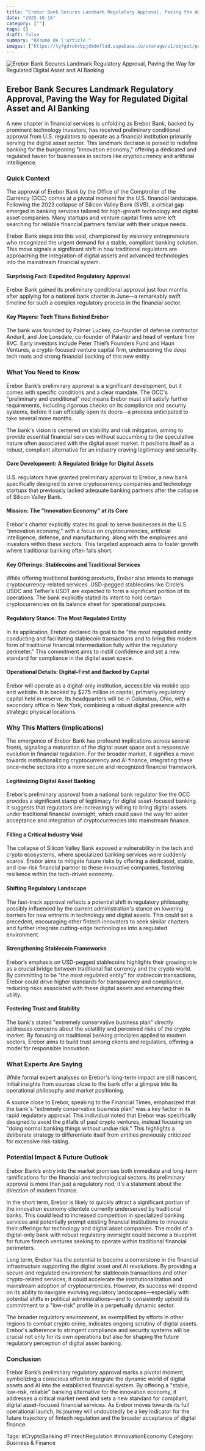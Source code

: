 ```yaml
---
title: "Erebor Bank Secures Landmark Regulatory Approval, Paving the Way for Regulated Digital Asset and AI Banking"
date: "2025-10-16"
category: [""]
tags: []
draft: false
summary: "Résumé de l'article."
images: ["https://tyfgdrokrbpjdmdmfldd.supabase.co/storage/v1/object/public/image/2025-10-16-00-05-21-386-04-00.jpg"]
---
```



![Erebor Bank Secures Landmark Regulatory Approval, Paving the Way for Regulated Digital Asset and AI Banking](https://tyfgdrokrbpjdmdmfldd.supabase.co/storage/v1/object/public/image/2025-10-16-00-05-21-386-04-00.jpg)

## Erebor Bank Secures Landmark Regulatory Approval, Paving the Way for Regulated Digital Asset and AI Banking

A new chapter in financial services is unfolding as Erebor Bank, backed by prominent technology investors, has received preliminary conditional approval from U.S. regulators to operate as a financial institution primarily serving the digital asset sector. This landmark decision is poised to redefine banking for the burgeoning "innovation economy," offering a dedicated and regulated haven for businesses in sectors like cryptocurrency and artificial intelligence.

### Quick Context

The approval of Erebor Bank by the Office of the Comptroller of the Currency (OCC) comes at a pivotal moment for the U.S. financial landscape. Following the 2023 collapse of Silicon Valley Bank (SVB), a critical gap emerged in banking services tailored for high-growth technology and digital asset companies. Many startups and venture capital firms were left searching for reliable financial partners familiar with their unique needs.

Erebor Bank steps into this void, championed by visionary entrepreneurs who recognized the urgent demand for a stable, compliant banking solution. This move signals a significant shift in how traditional regulators are approaching the integration of digital assets and advanced technologies into the mainstream financial system.

#### Surprising Fact: Expedited Regulatory Approval

Erebor Bank gained its preliminary conditional approval just four months after applying for a national bank charter in June—a remarkably swift timeline for such a complex regulatory process in the financial sector.

#### Key Players: Tech Titans Behind Erebor

The bank was founded by Palmer Luckey, co-founder of defense contractor Anduril, and Joe Lonsdale, co-founder of Palantir and head of venture firm 8VC. Early investors include Peter Thiel’s Founders Fund and Haun Ventures, a crypto-focused venture capital firm, underscoring the deep tech roots and strong financial backing of this new entity.

### What You Need to Know

Erebor Bank’s preliminary approval is a significant development, but it comes with specific conditions and a clear mandate. The OCC's "preliminary and conditional" nod means Erebor must still satisfy further requirements, including rigorous checks on its compliance and security systems, before it can officially open its doors—a process anticipated to take several more months.

The bank's vision is centered on stability and risk mitigation, aiming to provide essential financial services without succumbing to the speculative nature often associated with the digital asset market. It positions itself as a robust, compliant alternative for an industry craving legitimacy and security.

#### Core Development: A Regulated Bridge for Digital Assets

U.S. regulators have granted preliminary approval to Erebor, a new bank specifically designed to serve cryptocurrency companies and technology startups that previously lacked adequate banking partners after the collapse of Silicon Valley Bank.

#### Mission: The "Innovation Economy" at its Core

Erebor's charter explicitly states its goal: to serve businesses in the U.S. "innovation economy," with a focus on cryptocurrencies, artificial intelligence, defense, and manufacturing, along with the employees and investors within these sectors. This targeted approach aims to foster growth where traditional banking often falls short.

#### Key Offerings: Stablecoins and Traditional Services

While offering traditional banking products, Erebor also intends to manage cryptocurrency-related services. USD-pegged stablecoins like Circle’s USDC and Tether’s USDT are expected to form a significant portion of its operations. The bank explicitly stated its intent to hold certain cryptocurrencies on its balance sheet for operational purposes.

#### Regulatory Stance: The Most Regulated Entity

In its application, Erebor declared its goal to be "the most regulated entity conducting and facilitating stablecoin transactions and to bring this modern form of traditional financial intermediation fully within the regulatory perimeter." This commitment aims to instill confidence and set a new standard for compliance in the digital asset space.

#### Operational Details: Digital-First and Backed by Capital

Erebor will operate as a digital-only institution, accessible via mobile app and website. It is backed by $275 million in capital, primarily regulatory capital held in reserve. Its headquarters will be in Columbus, Ohio, with a secondary office in New York, combining a robust digital presence with strategic physical locations.

### Why This Matters (Implications)

The emergence of Erebor Bank has profound implications across several fronts, signaling a maturation of the digital asset space and a responsive evolution in financial regulation. For the broader market, it signifies a move towards institutionalizing cryptocurrency and AI finance, integrating these once-niche sectors into a more secure and recognized financial framework.

#### Legitimizing Digital Asset Banking

Erebor’s preliminary approval from a national bank regulator like the OCC provides a significant stamp of legitimacy for digital asset-focused banking. It suggests that regulators are increasingly willing to bring digital assets under traditional financial oversight, which could pave the way for wider acceptance and integration of cryptocurrencies into mainstream finance.

#### Filling a Critical Industry Void

The collapse of Silicon Valley Bank exposed a vulnerability in the tech and crypto ecosystems, where specialized banking services were suddenly scarce. Erebor aims to mitigate future risks by offering a dedicated, stable, and low-risk financial partner to these innovative companies, fostering resilience within the tech-driven economy.

#### Shifting Regulatory Landscape

The fast-track approval reflects a potential shift in regulatory philosophy, possibly influenced by the current administration's stance on lowering barriers for new entrants in technology and digital assets. This could set a precedent, encouraging other fintech innovators to seek similar charters and further integrate cutting-edge technologies into a regulated environment.

#### Strengthening Stablecoin Frameworks

Erebor’s emphasis on USD-pegged stablecoins highlights their growing role as a crucial bridge between traditional fiat currency and the crypto world. By committing to be "the most regulated entity" for stablecoin transactions, Erebor could drive higher standards for transparency and compliance, reducing risks associated with these digital assets and enhancing their utility.

#### Fostering Trust and Stability

The bank's stated "extremely conservative business plan" directly addresses concerns about the volatility and perceived risks of the crypto market. By focusing on traditional banking principles applied to modern sectors, Erebor aims to build trust among clients and regulators, offering a model for responsible innovation.

### What Experts Are Saying

While formal expert analyses on Erebor's long-term impact are still nascent, initial insights from sources close to the bank offer a glimpse into its operational philosophy and market positioning.

A source close to Erebor, speaking to the Financial Times, emphasized that the bank's "extremely conservative business plan" was a key factor in its rapid regulatory approval. This individual noted that Erebor was specifically designed to avoid the pitfalls of past crypto ventures, instead focusing on "doing normal banking things without undue risk." This highlights a deliberate strategy to differentiate itself from entities previously criticized for excessive risk-taking.

### Potential Impact & Future Outlook

Erebor Bank’s entry into the market promises both immediate and long-term ramifications for the financial and technological sectors. Its preliminary approval is more than just a regulatory nod; it's a statement about the direction of modern finance.

In the short term, Erebor is likely to quickly attract a significant portion of the innovation economy clientele currently underserved by traditional banks. This could lead to increased competition in specialized banking services and potentially prompt existing financial institutions to innovate their offerings for technology and digital asset companies. The model of a digital-only bank with robust regulatory oversight could become a blueprint for future fintech ventures seeking to operate within traditional financial perimeters.

Long term, Erebor has the potential to become a cornerstone in the financial infrastructure supporting the digital asset and AI revolutions. By providing a secure and regulated environment for stablecoin transactions and other crypto-related services, it could accelerate the institutionalization and mainstream adoption of cryptocurrencies. However, its success will depend on its ability to navigate evolving regulatory landscapes—especially with potential shifts in political administrations—and to consistently uphold its commitment to a "low-risk" profile in a perpetually dynamic sector.

The broader regulatory environment, as exemplified by efforts in other regions to combat crypto crime, indicates ongoing scrutiny of digital assets. Erebor's adherence to stringent compliance and security systems will be crucial not only for its own operations but also for shaping the future regulatory perception of digital asset banking.

### Conclusion

Erebor Bank’s preliminary regulatory approval marks a pivotal moment, symbolizing a conscious effort to integrate the dynamic world of digital assets and AI into the established financial system. By offering a "stable, low-risk, reliable" banking alternative for the innovation economy, it addresses a critical market need and sets a new standard for compliant, digital asset-focused financial services. As Erebor moves towards its full operational launch, its journey will undoubtedly be a key indicator for the future trajectory of fintech regulation and the broader acceptance of digital finance.

Tags: #CryptoBanking #FintechRegulation #InnovationEconomy
Category: Business & Finance
